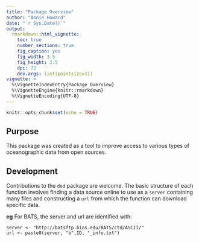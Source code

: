 ```yaml
---
title: "Package Overview"
author: "Annie Howard"
date: "`r Sys.Date()`"
output:
  rmarkdown::html_vignette:
    toc: true
    number_sections: true
    fig_caption: yes
    fig_width: 3.5
    fig_height: 3.5
    dpi: 72
    dev.args: list(pointsize=11)
vignette: >
  %\VignetteIndexEntry{Package Overview}
  %\VignetteEngine{knitr::rmarkdown}
  %\VignetteEncoding{UTF-8}
---
```


```r
knitr::opts_chunk$set(echo = TRUE)
```

## Purpose

This package was created as a tool to improve access to various types of oceanographic data from open sources. 

## Development 

Contributions to the `dod` package are welcome. The basic structure of each function involves finding a data source online to use as a `server` containing many files and constructing a `url` from which the function can download specific data.  

**eg** For BATS, the server and url are identified with:

	server <- "http://batsftp.bios.edu/BATS/ctd/ASCII/"
	url <- paste0(server, "b",ID, "_info.txt")
	
	



